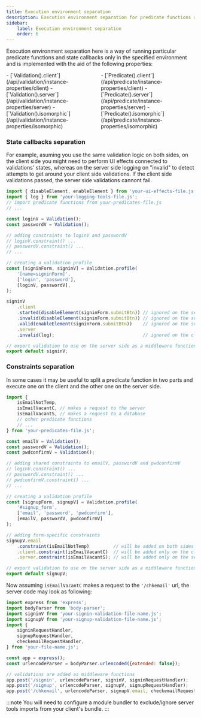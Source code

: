 ```yaml
---
title: Execution environment separation
description: Execution environment separation for predicate functions and state callbacks.
sidebar:
    label: Execution environment separation
    order: 6
---
```


Execution environment separation here is a way of running particular predicate functions and state callbacks only in the specified environment and is implemented with the aid of the following properties:

<div style="display: flex">
<span>
- [`Validation().client`](/api/validation/instance-properties/client)
- [`Validation().server`](/api/validation/instance-properties/server)
- [`Validation().isomorphic`](/api/validation/instance-properties/isomorphic)
</span>
<span>
- [`Predicate().client`](/api/predicate/instance-properties/client)
- [`Predicate().server`](/api/predicate/instance-properties/server)
- [`Predicate().isomorphic`](/api/predicate/instance-properties/isomorphic)
</span>
</div>

### State callbacks separation

For example, asuming you use the same validation logic on both sides, on the client side you might need to perform UI effects connected to validations' states, whereas on the server side logging on "invalid" to detect attempts to get around your client side validations. If the client side validations passed, the server side validations cannont fail.

```js ".client" ".server"
import { disableElement, enableElement } from 'your-ui-effects-file.js';
import { log } from 'your-logging-tools-file.js';
// import predicate functions from your-predicates-file.js
// ...

const loginV = Validation();
const passwordV = Validation();

// adding constraints to loginV and passwordV
// loginV.constraint() ...
// passwordV.constraint() ...
// ...

// creating a validation profile
const [signinForm, signinV] = Validation.profile(
    '[name=signinForm]', 
    ['login', 'password'], 
    [loginV, passwordV],
);

signinV
    .client
    .started(disableElement(signinForm.submitBtn)) // ignored on the server side
    .invalid(disableElement(signinForm.submitBtn)) // ignored on the server side
    .valid(enableElement(signinForm.submitBtn))    // ignored on the server side
    .server
    .invalid(log);                                 // ignored on the client side

// export validation to use on the server side as a middleware function
export default signinV;
```

### Constraints separation

In some cases it may be useful to split a predicate function in two parts and execute one on the client and the other one on the server side.

```js ".client" ".server"
import { 
    isEmailNotTemp, 
    isEmailVacantC, // makes a request to the server
    isEmailVacantS, // makes a request to a database 
    // other predicate functions
    // ...
} from 'your-predicates-file.js';

const emailV = Validation();
const passwordV = Validation();
const pwdconfirmV = Validation();

// adding shared constraints to emailV, passwordV and pwdconfirmV
// loginV.constraint() ...
// passwordV.constraint() ...
// pwdconfirmV.constraint() ...
// ...

// creating a validation profile
const [signupForm, signupV] = Validation.profile(
    '#signup_form', 
    ['email', 'password', 'pwdconfirm'], 
    [emailV, passwordV, pwdconfirmV]
);

// adding form-specific constraints
signupV.email
    .constraint(isEmailNotTemp)         // will be added on both sides
    .client.constraint(isEmailVacantC)  // will be added only on the client side
    .server.constraint(isEmailVacantS); // will be added only on the server side

// export validation to use on the server side as a middleware function
export default signupV;
```

Now assuming `isEmailVacantC` makes a request to the `'/chkemail'` url, the server code may look as following:

``` js 
import express from 'express';
import bodyParser from 'body-parser';
import signinV from 'your-signin-validation-file-name.js';
import signupV from 'your-signup-validation-file-name.js';
import { 
    signinRequestHandler, 
    signupRequestHandler, 
    checkemailRequestHandler, 
} from 'your-file-name.js';

const app = express();
const urlencodeParser = bodyParser.urlencoded({extended: false});

// validations are added as middleware functions
app.post('/signin', urlencodeParser, signinV, signinRequestHandler);
app.post('/signup', urlencodeParser, signupV, signupRequestHandler);
app.post('/chkemail', urlencodeParser, signupV.email, checkemailRequestHandler);
```

:::note 
You will need to configure a module bundler to exclude/ignore server tools imports from your client's bundle.
:::